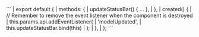 <framework-specific-section frameworks="vue">
```
| export default {
|   methods: {
|     updateStatusBar() { ... },
|   },
|   created() {
|     // Remember to remove the event listener when the component is destroyed
|     this.params.api.addEventListener(
|       'modelUpdated',
|       this.updateStatusBar.bind(this)
|     );
|   },
| };
```
</framework-specific-section>